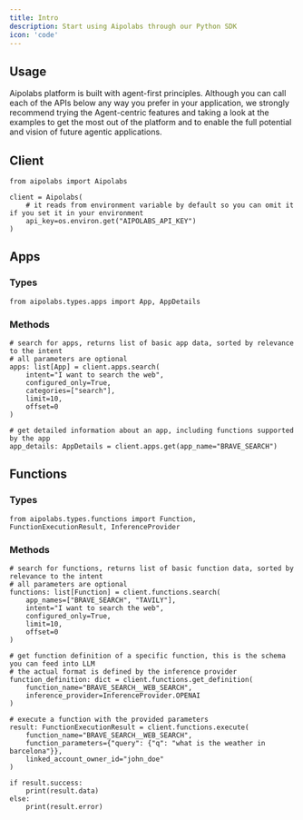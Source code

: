```yaml
---
title: Intro
description: Start using Aipolabs through our Python SDK
icon: 'code'
---
```


## Usage
Aipolabs platform is built with agent-first principles. Although you can call each of the APIs below any way you prefer in your application, we strongly recommend trying the Agent-centric features and taking a look at the examples to get the most out of the platform and to enable the full potential and vision of future agentic applications.

## Client
```
from aipolabs import Aipolabs

client = Aipolabs(
    # it reads from environment variable by default so you can omit it if you set it in your environment
    api_key=os.environ.get("AIPOLABS_API_KEY")
)
```

## Apps
### Types
```
from aipolabs.types.apps import App, AppDetails
```

### Methods
```
# search for apps, returns list of basic app data, sorted by relevance to the intent
# all parameters are optional
apps: list[App] = client.apps.search(
    intent="I want to search the web",
    configured_only=True,
    categories=["search"],
    limit=10,
    offset=0
)
```
```
# get detailed information about an app, including functions supported by the app
app_details: AppDetails = client.apps.get(app_name="BRAVE_SEARCH")
```

## Functions
### Types
```
from aipolabs.types.functions import Function, FunctionExecutionResult, InferenceProvider
```

### Methods
```
# search for functions, returns list of basic function data, sorted by relevance to the intent
# all parameters are optional
functions: list[Function] = client.functions.search(
    app_names=["BRAVE_SEARCH", "TAVILY"],
    intent="I want to search the web",
    configured_only=True,
    limit=10,
    offset=0
)
```
```
# get function definition of a specific function, this is the schema you can feed into LLM
# the actual format is defined by the inference provider
function_definition: dict = client.functions.get_definition(
    function_name="BRAVE_SEARCH__WEB_SEARCH",
    inference_provider=InferenceProvider.OPENAI
)
```
```
# execute a function with the provided parameters
result: FunctionExecutionResult = client.functions.execute(
    function_name="BRAVE_SEARCH__WEB_SEARCH",
    function_parameters={"query": {"q": "what is the weather in barcelona"}},
    linked_account_owner_id="john_doe"
)

if result.success:
    print(result.data)
else:
    print(result.error)
```

